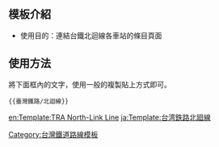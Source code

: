 {{NoteTA
|G1 = MediaWiki
}}
{{Documentation subpage}}<!-- 在本行下編輯模板說明 -->

{{Template shortcut|北迴線}}
== 模板介紹 ==
*使用目的：連結台鐵北迴線各車站的條目頁面

== 使用方法 ==
將下面框內的文字，使用一般的複製貼上方式即可。
<pre>{{臺灣鐵路/北迴線}}</pre>

<includeonly>
<!-- 本行下加入模板的分類 -->
[[Category:台灣鐵道路線模板]]
<!-- 本行下加入模板的跨語言鏈接 -->
[[en:Template:TRA North-Link Line]]
[[ja:Template:台湾鉄路北廻線]]
</includeonly>